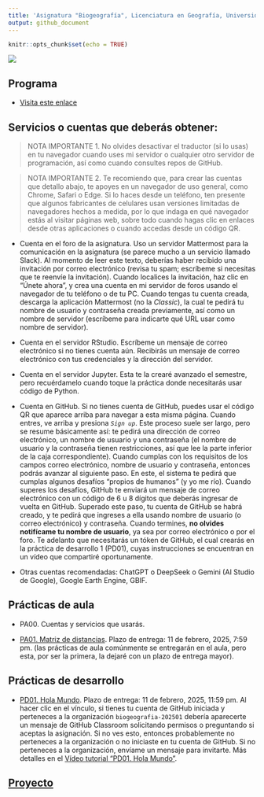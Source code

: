 ```yaml
---
title: 'Asignatura "Biogeografía", Licenciatura en Geografía, Universidad Autónoma de Santo Domingo (UASD)'
output: github_document
---
```


```r
knitr::opts_chunk$set(echo = TRUE)
```

![](qr.jpg)

## Programa

- [Visita este enlace](programa-biogeografia-202501.pdf)


## Servicios o cuentas que deberás obtener:

> NOTA IMPORTANTE 1. No olvides desactivar el traductor (si lo usas) en tu navegador cuando uses mi servidor o cualquier otro servidor de programación, así como cuando consultes repos de GitHub.

> NOTA IMPORTANTE 2. Te recomiendo que, para crear las cuentas que detallo abajo, te apoyes en un navegador de uso general, como Chrome, Safari o Edge. Si lo haces desde un teléfono, ten presente que algunos fabricantes de celulares usan versiones limitadas de navegadores hechos a medida, por lo que indaga en qué navegador estás al visitar páginas web, sobre todo cuando hagas clic en enlaces desde otras aplicaciones o cuando accedas desde un código QR.

- Cuenta en el foro de la asignatura. Uso un servidor Mattermost para la comunicación en la asignatura (se parece mucho a un servicio llamado Slack). Al momento de leer este texto, deberías haber recibido una invitación por correo electrónico (revisa tu spam; escríbeme si necesitas que te reenvíe la invitación). Cuando localices la invitación, haz clic en "Únete ahora", y crea una cuenta en mi servidor de foros usando el navegador de tu teléfono o de tu PC. Cuando tengas tu cuenta creada, descarga la aplicación Mattermost (no la *Classic*), la cual te pedirá tu nombre de usuario y contraseña creada previamente, así como un nombre de servidor (escríbeme para indicarte qué URL usar como nombre de servidor).
  
- Cuenta en el servidor RStudio. Escríbeme un mensaje de correo electrónico si no tienes cuenta aún. Recibirás un mensaje de correo electrónico con tus credenciales y la dirección del servidor.
  
- Cuenta en el servidor Jupyter. Esta te la crearé avanzado el semestre, pero recuérdamelo cuando toque la práctica donde necesitarás usar código de Python.
  
- Cuenta en GitHub. Si no tienes cuenta de GitHub, puedes usar el código QR que aparece arriba para navegar a esta misma página. Cuando entres, ve arriba y presiona *`Sign up`*. Este proceso suele ser largo, pero se resume básicamente así: te pedirá una dirección de correo electrónico, un nombre de usuario y una contraseña (el nombre de usuario y la contraseña tienen restricciones, así que lee la parte inferior de la caja correspondiente). Cuando cumplas con los requisitos de los campos correo electrónico, nombre de usuario y contraseña, entonces podrás avanzar al siguiente paso. En este, el sistema te pedirá que cumplas algunos desafíos "propios de humanos" (y yo me río). Cuando superes los desafíos, GitHub te enviará un mensaje de correo electrónico con un código de 6 u 8 dígitos que deberás ingresar de vuelta en GitHub. Superado este paso, tu cuenta de GitHub se habrá creado, y te pedirá que ingreses a ella usando nombre de usuario (o correo electrónico) y contraseña. Cuando termines, **no olvides notifícame tu nombre de usuario**, ya sea por correo electrónico o por el foro. Te adelanto que necesitarás un tóken de GitHub, el cual crearás en la práctica de desarrollo 1 (PD01), cuyas instrucciones se encuentran en un vídeo que compartiré oportunamente.
  
- Otras cuentas recomendadas: ChatGPT o DeepSeek o Gemini (AI Studio de Google), Google Earth Engine, GBIF.

## Prácticas de aula

- PA00. Cuentas y servicios que usarás.
  
- [PA01. Matriz de distancias](https://github.com/biogeografia-master/matriz-de-distancias). Plazo de entrega: 11 de febrero, 2025, 7:59 pm. (las prácticas de aula comúnmente se entregarán en el aula, pero esta, por ser la primera, la dejaré con un plazo de entrega mayor).

<!-- - [PA02. Inferencia estadística a partir de dos muestras independientes usando datos biométricos](https://github.com/biogeografia-master/dos-muestras-independientes-biometria). Plazo de entrega: 27 de agosto, 2024, 7:59 pm. -->

<!-- - [PA03. Agrupar provincias según su riqueza relativa de especies por géneros de Bromeliaceae](https://github.com/biogeografia-master/agrupamiento-por-riqueza). Plazo de entrega: 3 de septiembre, 2024, 7:59 pm. -->

<!-- - [PA04: Análisis Exploratorio de Datos (AED) y Paradoja de Orlócy](https://github.com/biogeografia-master/aed-transformaciones-orlocy). Plazo de entrega: 11 de septiembre, 2024, 11:59 pm. -->

<!-- - [PA05: Medio físico, variables ambientales, correlación y regresión](https://github.com/biogeografia-master/medio-fisico-variables-ambientales). Plazo de entrega: 25 de septiembre de 2024, 11:59 pm. -->

<!-- - [PA06: Distribución de especies, patrones de distribución por simple inspección](https://github.com/biogeografia-master/patrones-distribucion-simple-inspeccion). Plazo de entrega: 8 de octubre de 2024, 7:59 pm. -->

<!-- - [PA07: Distribución de especies en la bibliografía](https://github.com/biogeografia-master/distribucion-de-especies-en-bibliografia). Plazo de entrega: 15 de octubre de 2024, 7:59 pm. -->

<!-- - [PA08: Distribución de comunidades en la bibliografía](https://github.com/biogeografia-master/distribucion-de-comunidades-en-bibliografia). Plazo de entrega: 29 de octubre de 2024, 7:59 pm. -->

<!-- - [PA09: Teoría de la biogeografía insular en la bibliografía, herramientas precursoras de la TBI](https://github.com/biogeografia-master/biogeografia-insular-en-bibliografia). Plazo de entrega: 18 de noviembre de 2024, 23:59 pm. -->

## Prácticas de desarrollo

- [PD01. Hola Mundo](). Plazo de entrega: 11 de febrero, 2025, 11:59 pm. Al hacer clic en el vínculo, si tienes tu cuenta de GitHub iniciada y perteneces a la organización `biogeografia-202501` debería aparecerte un mensaje de GitHub Classroom solicitando permisos o preguntando si aceptas la asignación. Si no ves esto, entonces probablemente no perteneces a la organización o no iniciaste en tu cuenta de GitHub. Si no perteneces a la organización, envíame un mensaje para invitarte. Más detalles en el [Vídeo tutorial "PD01. Hola Mundo"](https://drive.google.com/file/d/1om49HJ7ndANraUPuT5a5gYEZRlELMoXB/view?usp=drive_link).

<!-- - [PD02. Técnicas de ecología numérica, reproducibilidad](https://classroom.github.com/a/nDN0G70c) (acepta la práctica haciendo clic en el vínculo). Plazo de entrega: 15 de octubre, 2024, 11:59 pm. -->

<!-- - [PD03. Introducción a Python](https://classroom.github.com/a/fQT1f7zt) (acepta la práctica haciendo clic en el vínculo). Plazo de entrega: 22 de octubre, 2024, 11:59 pm. -->

<!-- - [PD04. Modelos de distribución de especies (SDM) por medio de aprendizaje automático (*machine learning*)](https://classroom.github.com/a/XcbRJ9xA) (acepta la práctica haciendo clic en el enlace). Plazo de entrega: 12 de noviembre, 2024, 11:59 pm. [Vídeo tutorial](https://drive.google.com/file/d/1W6dckDAzI0Zm0tezKOnTx5oswpA8llQY/view?usp=drive_link). -->

<!-- - [PD05. Introducción a QGIS, diseño de muestreo espacial estratificado](https://classroom.github.com/a/mkvXeHXY) (acepta la práctica haciendo clic en el enlace). Plazo de entrega: 26 de noviembre, 2024, 11:59 pm. [Vídeo tutorial para el ejercicio 5 (pone "Práctica 4" en el vídeo, pero te valdrá igualmente)](https://drive.google.com/file/d/1k6IotOHj6fUkyfi4rSBK6d320TY45KED/view). -->
  
## [Proyecto]()

<!-- ## [Salida de campo (2024-12-01)](https://github.com/biogeografia-202402/salida-de-campo). [Versión HTML (quizá más legible)](https://biogeografia-202402.github.io/salida-de-campo/README.html) -->